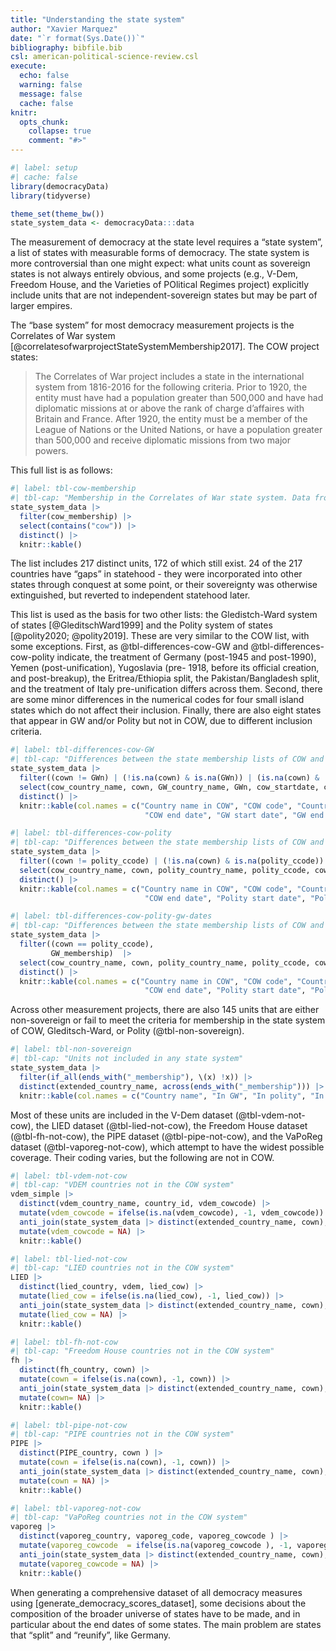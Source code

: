 ```yaml
---
title: "Understanding the state system"
author: "Xavier Marquez"
date: "`r format(Sys.Date())`"
bibliography: bibfile.bib
csl: american-political-science-review.csl
execute:
  echo: false
  warning: false
  message: false
  cache: false
knitr:
  opts_chunk:
    collapse: true
    comment: "#>"
---
```


```r
#| label: setup
#| cache: false
library(democracyData)
library(tidyverse)

theme_set(theme_bw())
state_system_data <- democracyData:::data
```

The measurement of democracy at the state level requires a "state system", a list of states with measurable forms of democracy. The state system is more controversial than one might expect: what units count as sovereign states is not always entirely obvious, and some projects (e.g., V-Dem, Freedom House, and the Varieties of POlitical Regimes project) explicitly include units that are not independent-sovereign states but may be part of larger empires.

The "base system" for most democracy measurement projects is the Correlates of War system [@correlatesofwarprojectStateSystemMembership2017]. The COW project states:

> The Correlates of War project includes a state in the international system from 1816-2016 for the following criteria. Prior to 1920, the entity must have had a population greater than 500,000 and have had diplomatic missions at or above the rank of charge d’affaires with Britain and France. After 1920, the entity must be a member of the League of Nations or the United Nations, or have a population greater than 500,000 and receive diplomatic missions from two major powers.

This full list is as follows:

```r
#| label: tbl-cow-membership
#| tbl-cap: "Membership in the Correlates of War state system. Data from "
state_system_data |>
  filter(cow_membership) |>
  select(contains("cow")) |>
  distinct() |>
  knitr::kable()
```
 
The list includes 217 distinct units, 172 of which still exist. 24 of the 217 countries have "gaps" in statehood - they were incorporated into other states through conquest at some point, or their sovereignty was otherwise extinguished, but reverted to independent statehood later.

This list is used as the basis for two other lists: the Gledistch-Ward system of states [@GleditschWard1999] and the Polity system of states [@polity2020; @polity2019]. These are very similar to the COW list, with some exceptions. First, as @tbl-differences-cow-GW and @tbl-differences-cow-polity indicate, the treatment of Germany (post-1945 and post-1990), Yemen (post-unification), Yugoslavia (pre- 1918, before its official creation, and post-breakup), the Eritrea/Ethiopia split, the Pakistan/Bangladesh split, and the treatment of Italy pre-unification  differs across them. Second, there are some minor differences in the numerical codes for four small island states which do not affect their inclusion. Finally, there are also eight states that appear in GW and/or Polity but not in COW, due to different inclusion criteria. 

```r
#| label: tbl-differences-cow-GW
#| tbl-cap: "Differences between the state membership lists of COW and Gleditsch and Ward"
state_system_data |> 
  filter((cown != GWn) | (!is.na(cown) & is.na(GWn)) | (is.na(cown) & !is.na(GWn)))  |>
  select(cow_country_name, cown, GW_country_name, GWn, cow_startdate, cow_enddate, GW_startdate, GW_enddate) |>
  distinct() |>
  knitr::kable(col.names = c("Country name in COW", "COW code", "Country name in GW", "GW code", "COW start date",
                              "COW end date", "GW start date", "GW end date"))
```

```r
#| label: tbl-differences-cow-polity
#| tbl-cap: "Differences between the state membership lists of COW and Gleditsch and Ward"
state_system_data |> 
  filter((cown != polity_ccode) | (!is.na(cown) & is.na(polity_ccode)) | (is.na(cown) & !is.na(polity_ccode)))  |>
  select(cow_country_name, cown, polity_country_name, polity_ccode, cow_startdate, cow_enddate, polity_startdate, polity_enddate) |>
  distinct() |>
  knitr::kable(col.names = c("Country name in COW", "COW code", "Country name in Polity", "Polity code", "COW start date",
                              "COW end date", "Polity start date", "Polity end date"))
```

```r
#| label: tbl-differences-cow-polity-gw-dates
#| tbl-cap: "Differences between the state membership lists of COW and Gleditsch and Ward"
state_system_data |> 
  filter((cown == polity_ccode),
         GW_membership)  |>
  select(cow_country_name, cown, polity_country_name, polity_ccode, cow_startdate, cow_enddate, polity_startdate, polity_enddate) |>
  distinct() |>
  knitr::kable(col.names = c("Country name in COW", "COW code", "Country name in Polity", "Polity code", "COW start date",
                              "COW end date", "Polity start date", "Polity end date"))
```

Across other measurement projects, there are also 145 units that are either non-sovereign or fail to meet the criteria for membership in the state system of COW, Gleditsch-Ward, or Polity (@tbl-non-sovereign).

```r
#| label: tbl-non-sovereign
#| tbl-cap: "Units not included in any state system"
state_system_data |> 
  filter(if_all(ends_with("_membership"), \(x) !x)) |> 
  distinct(extended_country_name, across(ends_with("_membership"))) |>
  knitr::kable(col.names = c("Country name", "In GW", "In polity", "In COW"))
```

Most of these units are included in the V-Dem dataset (@tbl-vdem-not-cow), the LIED dataset (@tbl-lied-not-cow), the Freedom House dataset (@tbl-fh-not-cow), the PIPE dataset (@tbl-pipe-not-cow), and the VaPoReg dataset (@tbl-vaporeg-not-cow), which attempt to have the widest possible coverage. Their coding varies, but the following are not in COW.


```r
#| label: tbl-vdem-not-cow
#| tbl-cap: "VDEM countries not in the COW system"
vdem_simple |>
  distinct(vdem_country_name, country_id, vdem_cowcode) |> 
  mutate(vdem_cowcode = ifelse(is.na(vdem_cowcode), -1, vdem_cowcode))|>
  anti_join(state_system_data |> distinct(extended_country_name, cown), by = join_by(vdem_cowcode == cown)) |>
  mutate(vdem_cowcode = NA) |>
  knitr::kable()
```

```r
#| label: tbl-lied-not-cow
#| tbl-cap: "LIED countries not in the COW system"
LIED |>
  distinct(lied_country, vdem, lied_cow) |> 
  mutate(lied_cow = ifelse(is.na(lied_cow), -1, lied_cow)) |>
  anti_join(state_system_data |> distinct(extended_country_name, cown), by = join_by(lied_cow == cown)) |>
  mutate(lied_cow = NA) |>
  knitr::kable()
```


```r
#| label: tbl-fh-not-cow
#| tbl-cap: "Freedom House countries not in the COW system"
fh |>
  distinct(fh_country, cown) |> 
  mutate(cown = ifelse(is.na(cown), -1, cown)) |>
  anti_join(state_system_data |> distinct(extended_country_name, cown), by = join_by(cown)) |>
  mutate(cown= NA) |>
  knitr::kable()
```

```r
#| label: tbl-pipe-not-cow
#| tbl-cap: "PIPE countries not in the COW system"
PIPE |>
  distinct(PIPE_country, cown ) |> 
  mutate(cown = ifelse(is.na(cown), -1, cown)) |>
  anti_join(state_system_data |> distinct(extended_country_name, cown), by = join_by(cown)) |>
  mutate(cown = NA) |>
  knitr::kable()
```

```r
#| label: tbl-vaporeg-not-cow
#| tbl-cap: "VaPoReg countries not in the COW system"
vaporeg |>
  distinct(vaporeg_country, vaporeg_code, vaporeg_cowcode ) |> 
  mutate(vaporeg_cowcode  = ifelse(is.na(vaporeg_cowcode ), -1, vaporeg_cowcode )) |>
  anti_join(state_system_data |> distinct(extended_country_name, cown), by = join_by(vaporeg_cowcode == cown)) |>
  mutate(vaporeg_cowcode = NA) |>
  knitr::kable()
```

When generating a comprehensive dataset of all democracy measures using [generate_democracy_scores_dataset], some decisions about the composition of the broader universe of states have to be made, and in particular about the end dates of some states. The main problem are states that "split" and "reunify", like Germany. 
